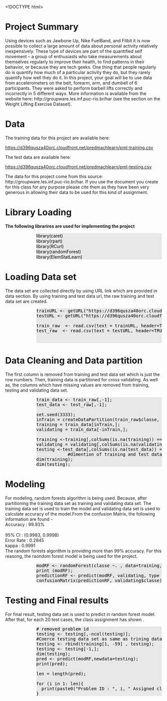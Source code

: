 <!DOCTYPE html>
<html>
<body>


<h1>Project Summary</h1>
<p>

Using devices such as Jawbone Up, Nike FuelBand, and Fitbit it is now possible to collect a large amount of data about personal activity relatively inexpensively. These type of devices are part of the quantified self movement – a group of enthusiasts who take measurements about themselves regularly to improve their health, to find patterns in their behavior, or because they are tech geeks. One thing that people regularly do is quantify how much of a particular activity they do, but they rarely quantify how well they do it. In this project, your goal will be to use data from accelerometers on the belt, forearm, arm, and dumbell of 6 participants. They were asked to perform barbell lifts correctly and incorrectly in 5 different ways. More information is available from the website here: http://groupware.les.inf.puc-rio.br/har (see the section on the Weight Lifting Exercise Dataset).

<p>

<h1> Data </h1>
<p>
The training data for this project are available here:<br>
</p>
<a href="https://d396qusza40orc.cloudfront.net/predmachlearn/pml-training.csv">
https://d396qusza40orc.cloudfront.net/predmachlearn/pml-training.csv</a>
<p>
The test data are available here:
</p>
<a href="https://d396qusza40orc.cloudfront.net/predmachlearn/pml-testing.csv">
https://d396qusza40orc.cloudfront.net/predmachlearn/pml-testing.csv
</a>
<p>
The data for this project come from this source: http://groupware.les.inf.puc-rio.br/har. If you use the document you create for this class for any purpose please cite them as they have been very generous in allowing their data to be used for this kind of assignment.
</p>
<h1>Library Loading</h1>

<p> <b>The following librarires are used for implementing the project</b><br></p>
<div style="background-color:#E8E8E8;color:black;margin-left:100px;">
library(caret)<br>
library(rpart)<br>
library(RCurl)<br>
library(randomForest)<br>
library(ElemStatLearn)<br>
</div>


<h1> Loading Data set</h1>
<p>
The data set are collected directly by using URL link which are provided in data section. By using training and test data url, the raw training and test data set are created. 
</p>
<div style="background-color:#E8E8E8;color:black;margin-left:100px;">
<pre>
trainURL <- getURL("https://d396qusza40orc.cloudfront.net/predmachlearn/pml-training.csv");
testURL <- getURL("https://d396qusza40orc.cloudfront.net/predmachlearn/pml-testing.csv");

train_raw  <- read.csv(text = trainURL, header=TRUE, sep=",", na.strings=c("NA",""));
test_raw  <- read.csv(text = testURL, header=TRUE, sep=",", na.strings=c("NA",""));


</pre>
</div>
<h1> Data Cleaning and Data partition</h1>
<P> The first column is removed from training and test data set which is just the row numbers. Then, training data is partitoned for cross validating. As well as, the columns which have missing values are removed from training, testing and validating data set. <p>

<div style="background-color:#E8E8E8;color:black;margin-left:100px;">
<pre>
train_data <- train_raw[,-1];
test_data <- test_raw[,-1];

set.seed(3333);
inTrain = createDataPartition(train_raw$classe, p=0.70, list=FALSE);
training = train_data[inTrain,];
validating = train_data[-inTrain,];

training <-training[,colSums(is.na(training)) == 0]
validating = validating[,colSums(is.na(validating)) == 0]
testing <-test_data[,colSums(is.na(test_data)) == 0]
            #dimention of training and test data
dim(training);
dim(testing);
</pre>
</div>


<h1> Modeling</h1>
<p> For modeling, random forests algorithm is being used. Because, after partitioning the training data set as training and validating data set. The training data set is used to train the model and validating data set is used to calculate accuracy of the model.From the confusion Matrix, the following information are found - <br>
    Accuracy : 99.93% <br>         
    95% CI : (0.9983, 0.9998)<br>
    Error Rate : 0.2845  <br>
	kappa : 0.9991  <br> 
The random forests algorithm is providing more than 99% accuracy. For this reasong, the raondom forest model is being used for the project. 
</p>

<div style="background-color:#E8E8E8;color:black;margin-left:100px;">
<pre>
modRF <- randomForest(classe ~. , data=training, method="class");
print (modRF);
predictionRF <- predict(modRF, validating, type = "class");
confusionMatrix(predictionRF, validating$classe);
</pre>
</div>

<h1> Testing and Final results</h1>

<p>
For final result, testing data set is used to predict in random forest model. After that, for each 20 test cases, the class assignment has shown .
</p>


<div style="background-color:#E8E8E8;color:black;margin-left:100px;">
<pre>
# removed problem id
testing <- testing[,-ncol(testing)];
#Coerce testing data set as same as trining data set
testing <- rbind(training[1, -59] , testing);
testing <- testing[-1,];
dim(testing);
pred <- predict(modRF,newdata=testing);
print(pred);

len = length(pred);

for (i in 1: len){
  print(paste0("Problem ID : ", i, " Assigned class :  ", predictions[i]));
}
</pre>
</div>

</body>
</html>
